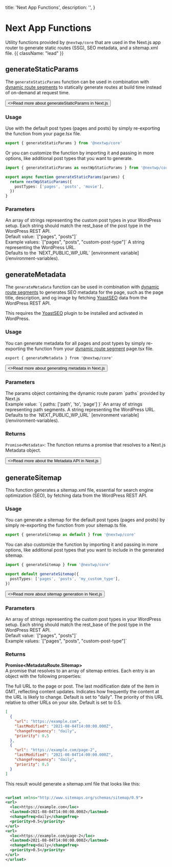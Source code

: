   title: 'Next App Functions',
  description: '',
}

# Next App Functions

Utility functions provided by `@nextwp/core` that are used in the Next.js app router to generate static routes (SSG), SEO metadata, and a sitemap.xml file. {{ className: "lead" }}

## generateStaticParams

The `generateStaticParams` function can be used in combination with [dynamic route segments](/packages/nextwp/core/components#wordpress-template) to statically generate routes at build time instead of on-demand at request time.

<div className="not-prose">
  <Button
    href="https://nextjs.org/docs/app/api-reference/functions/generate-static-params"
    target="_blank"
    variant="text"
    arrow="right"
  >
    <>Read more about generateStaticParams in Next.js</>
  </Button>
</div>

### Usage

Use with the default post types (pages and posts) by simply re-exporting the function from your page.tsx file.

```typescript {{ title: 'src/app/[[...paths]]/page.tsx' }}
export { generateStaticParams } from '@nextwp/core'
```

Or you can customize the function by importing it and passing in more options, like additional post types that you want to generate.

```typescript {{ title: 'src/app/[[...paths]]/page.tsx' }}
import { generateStaticParams as nextWpStaticParams } from '@nextwp/core'

export async function generateStaticParams(params) {
  return nextWpStaticParams({
    postTypes: ['pages', 'posts', 'movie'],
  })
}
```

### Parameters

<Properties>
  <Property name="postTypes" type="string[] (optional)">
    An array of strings representing the custom post types in your WordPress
    setup. Each string should match the rest_base of the post type in the
    WordPress REST API. <br />
    Default value: `["pages", "posts"]` <br />
    Example values: `["pages", "posts", "custom-post-type"]`
  </Property>
  <Property name="wpUrl" type="string (optional)">
    A string representing the WordPress URL. <br />
    Defaults to the `NEXT_PUBLIC_WP_URL` [environment variable](/environment-variables).
  </Property>
</Properties>

## generateMetadata

The `generateMetadata` function can be used in combination with [dynamic route segments](/packages/nextwp/core/components#wordpress-template) to generates SEO metadata for the page, such as the page title, description, and og image by fetching [YoastSEO](https://en-ca.wordpress.org/plugins/wordpress-seo/) data from the WordPress REST API.

This requires the [YoastSEO](https://en-ca.wordpress.org/plugins/wordpress-seo/) plugin to be installed and activated in WordPress.

### Usage

You can generate metadata for all pages and post types by simply re-exporting the function from your [dynamic route segment](/packages/nextwp/core/components#wordpress-template) page.tsx file.

```tsx {{title: 'src/app/[[...paths]]/page.tsx'}}
export { generateMetadata } from '@nextwp/core'
```

<div className="not-prose">
  <Button
    href="https://nextjs.org/docs/app/api-reference/functions/generate-metadata#generatemetadata-function"
    target="_blank"
    variant="text"
    arrow="right"
  >
    <>Read more about generating metadata in Next.js</>
  </Button>
</div>

### Parameters

<Properties>
  <Property name="params" type="object">
    The params object containing the dynamic route param `paths` provided by Next.js <br/>
    Example value: `{ paths: ['path', 'to', 'page'] }`
  </Property>

<Property name="params.paths" type="string[]">
  An array of strings representing path segments.
</Property>

<Property name="wpUrl" type="string (optional)">
  A string representing the WordPress URL. <br />
  Defaults to the `NEXT_PUBLIC_WP_URL` [environment variable](/environment-variables).
</Property>

</Properties>

### Returns

`Promise<Metadata>`: The function returns a promise that resolves to a Next.js Metadata object.

<div className="not-prose">
  <Button
    href="https://nextjs.org/docs/app/building-your-application/optimizing/metadata"
    target="_blank"
    variant="text"
    arrow="right"
  >
    <>Read more about the Metadata API in Next.js</>
  </Button>
</div>

## generateSitemap

This function generates a sitemap.xml file, essential for search engine optimization (SEO), by fetching data from the WordPress REST API.

### Usage

You can generate a sitemap for the default post types (pages and posts) by simply re-exporting the function from your sitemap.ts file.

```ts {{title: 'src/app/sitemap.ts'}}
export { generateSitemap as default } from '@nextwp/core'
```

You can also customize the function by importing it and passing in more options, like additional post types that you want to include in the generated sitemap.

```ts {{title: 'src/app/sitemap.ts'}}
import { generateSitemap } from '@nextwp/core'

export default generateSitemap({
  postTypes: ['pages', 'posts', 'my_custom_type'],
})
```

<div className="not-prose">
  <Button
    href="https://nextjs.org/docs/app/api-reference/file-conventions/metadata/sitemap#generating-a-sitemap-using-code-js-ts"
    target="_blank"
    variant="text"
    arrow="right"
  >
    <>Read more about sitemap generation in Next.js</>
  </Button>
</div>

### Parameters

<Properties>
  <Property name="postTypes" type="string[]">
    An array of strings representing the custom post types in your WordPress
    setup. Each string should match the rest_base of the post type in the
    WordPress REST API. <br />
    Default value: `["pages", "posts"]` <br />
    Example values: `["pages", "posts", "custom-post-type"]`
  </Property>
</Properties>

### Returns

**Promise&lt;MetadataRoute.Sitemap&gt;**<br/>
A promise that resolves to an array of sitemap entries. Each entry is an object with the following properties:

<Properties>
  <Property name="url" type="string">
    The full URL to the page or post.
  </Property>
  <Property name="lastModified" type="string">
    The last modification date of the item in GMT, reflecting content updates.
  </Property>
  <Property name="changeFrequency" type="string">
    Indicates how frequently the content at the URL is likely to change. Default
    is set to "daily".
  </Property>
  <Property name="priority" type="number">
    The priority of this URL relative to other URLs on your site. Default is set
    to 0.5.
  </Property>
</Properties>

```json {{ title: 'Example Result' }}
[
  {
    "url": "https://example.com",
    "lastModified": "2021-08-04T14:00:00.000Z",
    "changeFrequency": "daily",
    "priority": 0.5
  },
  {
    "url": "https://example.com/page-2",
    "lastModified": "2021-08-04T14:00:00.000Z",
    "changeFrequency": "daily",
    "priority": 0.5
  }
]
```

This result would generate a sitemap.xml file that looks like this:

```xml {{ title: 'Example Sitemap' }}

<urlset xmlns="http://www.sitemaps.org/schemas/sitemap/0.9">
<url>
  <loc>https://example.com</loc>
  <lastmod>2021-08-04T14:00:00.000Z</lastmod>
  <changefreq>daily</changefreq>
  <priority>0.5</priority>
</url>
<url>
  <loc>https://example.com/page-2</loc>
  <lastmod>2021-08-04T14:00:00.000Z</lastmod>
  <changefreq>daily</changefreq>
  <priority>0.5</priority>
</url>
</urlset>
```
